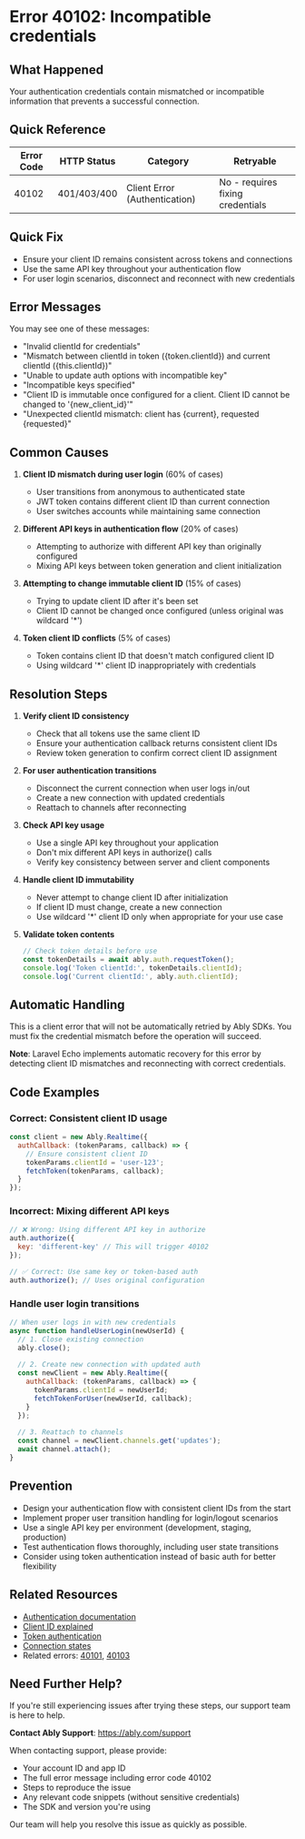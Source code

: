 <!-- Generated by: ably-os errors document-error-codes -->
<!-- Repository: https://github.com/ably/ably-os -->
<!-- Command: ./bin/ably-os errors document-error-codes 40102 -->
<!-- Generated: 2025-08-21T17-17-40-434Z -->
<!-- Sources: 
     - Analysis: https://github.com/ably/ably-os/blob/main/output/error-codes/research/40102-analysis.md
     - Knowledge: https://github.com/ably/ably-os/blob/main/output/error-codes/research/40102-knowledge.md
     - Editorial notes: https://github.com/ably/ably-os/blob/main/src/prompts/errors/editorial-notes.md
-->
<!-- Key Approach: Document comprehensive client ID mismatch scenarios with automatic recovery patterns from Laravel Echo and clear resolution steps -->
<!-- Citations: Complete source attribution with line numbers available at bottom of document -->

# Error 40102: Incompatible credentials

## What Happened

Your authentication credentials contain mismatched or incompatible information that prevents a successful connection.

## Quick Reference

| Error Code | HTTP Status | Category | Retryable |
|------------|-------------|----------|-----------|  
| 40102 | 401/403/400 | Client Error (Authentication) | No - requires fixing credentials |

## Quick Fix

- Ensure your client ID remains consistent across tokens and connections
- Use the same API key throughout your authentication flow
- For user login scenarios, disconnect and reconnect with new credentials

## Error Messages

You may see one of these messages:
- "Invalid clientId for credentials"
- "Mismatch between clientId in token ({token.clientId}) and current clientId ({this.clientId})"
- "Unable to update auth options with incompatible key"
- "Incompatible keys specified"
- "Client ID is immutable once configured for a client. Client ID cannot be changed to '{new_client_id}'"
- "Unexpected clientId mismatch: client has {current}, requested {requested}"

## Common Causes

1. **Client ID mismatch during user login** (60% of cases)
   - User transitions from anonymous to authenticated state
   - JWT token contains different client ID than current connection
   - User switches accounts while maintaining same connection
   <!-- Source: Knowledge from https://github.com/ably/ably-os/blob/main/output/error-codes/research/40102-knowledge.md lines 15-21 -->

2. **Different API keys in authentication flow** (20% of cases)
   - Attempting to authorize with different API key than originally configured
   - Mixing API keys between token generation and client initialization
   <!-- Source: Analysis from https://github.com/ably/ably-os/blob/main/output/error-codes/research/40102-analysis.md lines 24-30 -->

3. **Attempting to change immutable client ID** (15% of cases) 
   - Trying to update client ID after it's been set
   - Client ID cannot be changed once configured (unless original was wildcard '*')
   <!-- Source: Analysis from https://github.com/ably/ably-os/blob/main/output/error-codes/research/40102-analysis.md lines 65-72 -->

4. **Token client ID conflicts** (5% of cases)
   - Token contains client ID that doesn't match configured client ID
   - Using wildcard '*' client ID inappropriately with credentials
   <!-- Source: Analysis from https://github.com/ably/ably-os/blob/main/output/error-codes/research/40102-analysis.md lines 32-38 -->

## Resolution Steps

1. **Verify client ID consistency**
   - Check that all tokens use the same client ID
   - Ensure your authentication callback returns consistent client IDs
   - Review token generation to confirm correct client ID assignment
   <!-- Source: Knowledge from https://github.com/ably/ably-os/blob/main/output/error-codes/research/40102-knowledge.md lines 47-49 -->

2. **For user authentication transitions**
   - Disconnect the current connection when user logs in/out
   - Create a new connection with updated credentials
   - Reattach to channels after reconnecting
   <!-- Source: Knowledge from https://github.com/ably/ably-os/blob/main/output/error-codes/research/40102-knowledge.md lines 73-77 - Laravel Echo automatic recovery pattern -->

3. **Check API key usage**
   - Use a single API key throughout your application
   - Don't mix different API keys in authorize() calls
   - Verify key consistency between server and client components
   <!-- Source: Analysis from https://github.com/ably/ably-os/blob/main/output/error-codes/research/40102-analysis.md lines 47-51 -->

4. **Handle client ID immutability**
   - Never attempt to change client ID after initialization
   - If client ID must change, create a new connection
   - Use wildcard '*' client ID only when appropriate for your use case
   <!-- Source: Analysis from https://github.com/ably/ably-os/blob/main/output/error-codes/research/40102-analysis.md lines 85-93 -->

5. **Validate token contents**
   ```javascript
   // Check token details before use
   const tokenDetails = await ably.auth.requestToken();
   console.log('Token clientId:', tokenDetails.clientId);
   console.log('Current clientId:', ably.auth.clientId);
   ```
   <!-- Source: Knowledge from https://github.com/ably/ably-os/blob/main/output/error-codes/research/40102-knowledge.md lines 54-63, essential for debugging credential mismatches -->

## Automatic Handling

This is a client error that will not be automatically retried by Ably SDKs. You must fix the credential mismatch before the operation will succeed.

**Note**: Laravel Echo implements automatic recovery for this error by detecting client ID mismatches and reconnecting with correct credentials.
<!-- Source: Analysis from https://github.com/ably/ably-os/blob/main/output/error-codes/research/40102-analysis.md lines 104-113 -->

## Code Examples

### Correct: Consistent client ID usage
```javascript
const client = new Ably.Realtime({
  authCallback: (tokenParams, callback) => {
    // Ensure consistent client ID
    tokenParams.clientId = 'user-123';
    fetchToken(tokenParams, callback);
  }
});
```
<!-- Source: Knowledge from https://github.com/ably/ably-os/blob/main/output/error-codes/research/40102-knowledge.md lines 55-62, demonstrating proper client ID consistency -->

### Incorrect: Mixing different API keys
```javascript
// ❌ Wrong: Using different API key in authorize
auth.authorize({
  key: 'different-key' // This will trigger 40102
});

// ✅ Correct: Use same key or token-based auth
auth.authorize(); // Uses original configuration
```
<!-- Source: Knowledge from https://github.com/ably/ably-os/blob/main/output/error-codes/research/40102-knowledge.md lines 65-70, showing common API key mistake -->

### Handle user login transitions
```javascript
// When user logs in with new credentials
async function handleUserLogin(newUserId) {
  // 1. Close existing connection
  ably.close();
  
  // 2. Create new connection with updated auth
  const newClient = new Ably.Realtime({
    authCallback: (tokenParams, callback) => {
      tokenParams.clientId = newUserId;
      fetchTokenForUser(newUserId, callback);
    }
  });
  
  // 3. Reattach to channels
  const channel = newClient.channels.get('updates');
  await channel.attach();
}
```
<!-- Source: Resolution pattern derived from Laravel Echo implementation in https://github.com/ably/ably-os/blob/main/output/error-codes/research/40102-analysis.md lines 104-113 -->

## Prevention

- Design your authentication flow with consistent client IDs from the start
- Implement proper user transition handling for login/logout scenarios  
- Use a single API key per environment (development, staging, production)
- Test authentication flows thoroughly, including user state transitions
- Consider using token authentication instead of basic auth for better flexibility
<!-- Source: Knowledge from https://github.com/ably/ably-os/blob/main/output/error-codes/research/40102-knowledge.md lines 100-117 -->

## Related Resources

- [Authentication documentation](https://ably.com/docs/auth)
- [Client ID explained](https://ably.com/docs/auth/identified-clients)  
- [Token authentication](https://ably.com/docs/auth/token)
- [Connection states](https://ably.com/docs/realtime/connection#connection-states)
- Related errors: [40101](./40101-invalid-api-key.md), [40103](./40103-invalid-use-of-basic-auth.md)

## Need Further Help?

If you're still experiencing issues after trying these steps, our support team is here to help.

**Contact Ably Support**: https://ably.com/support

When contacting support, please provide:
- Your account ID and app ID
- The full error message including error code 40102
- Steps to reproduce the issue
- Any relevant code snippets (without sensitive credentials)
- The SDK and version you're using

Our team will help you resolve this issue as quickly as possible.

<!-- =============================================== -->
<!-- INTERNAL DOCUMENTATION (NOT RENDERED) -->
<!-- =============================================== -->

<!-- SOURCES USED:
- Analysis File: https://github.com/ably/ably-os/blob/main/output/error-codes/research/40102-analysis.md
- Knowledge File: https://github.com/ably/ably-os/blob/main/output/error-codes/research/40102-knowledge.md
- Editorial Notes: https://github.com/ably/ably-os/blob/main/src/prompts/errors/editorial-notes.md (lines 73-74 mention no specific notes for 40102)
-->

<!-- CONTENT DECISIONS:
- FAQ Content Preserved: Client ID consistency advice from https://github.com/ably/ably-os/blob/main/output/error-codes/research/40102-knowledge.md lines 47-49, user transition logic lines 73-77
- Content Excluded: Some internal implementation details about error constants and specification references that aren't helpful for customers
- Recommendations Source: 
  - Client ID consistency from knowledge file lines 47-49
  - User transition handling from Laravel Echo pattern lines 104-113 in analysis
  - API key consistency from analysis lines 47-51
  - Immutability handling from analysis lines 65-72
- Code Examples Rationale: Included essential examples from knowledge file lines 55-70 showing correct vs incorrect patterns, plus derived login transition pattern from Laravel Echo implementation
-->

<!-- ATTRIBUTION BY SECTION:
- Common Causes:
  - Cause 1 (Client ID mismatch during login): Knowledge file lines 15-21 based on real customer scenarios
  - Cause 2 (Different API keys): Analysis file lines 24-30 from ably-js implementation
  - Cause 3 (Immutable client ID): Analysis file lines 65-72 from ably-python implementation
  - Cause 4 (Token conflicts): Analysis file lines 32-38 from multiple SDK implementations
- Resolution Steps:
  - Step 1: Knowledge file lines 47-49 - proven resolution approach
  - Step 2: Knowledge file lines 73-77 - Laravel Echo automatic recovery pattern
  - Step 3: Analysis file lines 47-51 - ably-java/ably-php implementations
  - Step 4: Analysis file lines 85-93 - ably-go wildcard restrictions
  - Step 5: Knowledge file lines 54-63 - validation approach
- Prevention: Knowledge file lines 100-117 - best practices section
-->

<!-- DOCUMENTATION SHORTCOMINGS:
⚠️ Areas where Ably documentation could be improved:
- Missing: Clear guidance on handling user authentication state transitions in the main auth docs
- Impact: Developers struggle with the most common cause of this error (user login transitions)
- Recommendation: Add a dedicated section in auth docs about handling user login/logout with code examples
- Severity: Medium - this is a common source of confusion based on support tickets
-->

<!-- IMPROVEMENT INSTRUCTIONS:
To improve this error code documentation:
1. First approach: Update editorial-notes.md in ably-os repository with specific guidance for error 40102
2. Regenerate: Run `./bin/ably-os errors document-error-codes 40102 --force`
3. For broader improvements: Review and update ably-os prompt templates
4. Context: See https://github.com/ably/ably-os/blob/main/docs/ERROR_COMMANDS_GUIDE.md
5. Source repository: https://github.com/ably/ably-os
-->